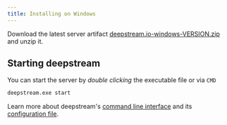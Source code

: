 ```yaml
---
title: Installing on Windows
---
```


Download the latest server artifact [deepstream.io-windows-VERSION.zip](https://github.com/deepstreamIO/deepstream.io/releases) and unzip it.

## Starting deepstream
You can start the server by _double clicking_ the executable file or via `CMD`

```bash
deepstream.exe start
```

Learn more about deepstream's [command line interface](../../docs/server/command-line-interface) and its [configuration file](../../docs/server/configuration).

<AFewHints/>
